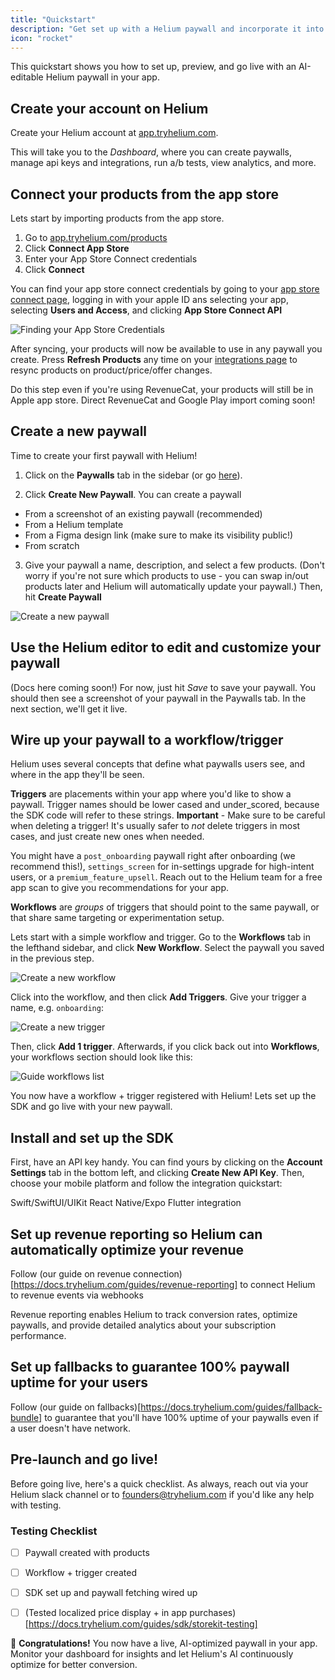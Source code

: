 ```yaml
---
title: "Quickstart"
description: "Get set up with a Helium paywall and incorporate it into your app"
icon: "rocket"
---
```


This quickstart shows you how to set up, preview, and go live with an AI-editable Helium paywall in your app.

## Create your account on Helium

Create your Helium account at [app.tryhelium.com](https://app.tryhelium.com). 

This will take you to the *Dashboard*, where you can create paywalls, manage api keys and integrations, run a/b tests, view analytics, and more.

## Connect your products from the app store

Lets start by importing products from the app store. 

1. Go to [app.tryhelium.com/products](**Products**)
2. Click **Connect App Store** 
3. Enter your App Store Connect credentials
4. Click **Connect**

You can find your app store connect credentials by going to your [app store connect page](https://appstoreconnect.apple.com), logging in
with your apple ID ans selecting your app, selecting 
**Users and Access**, and clicking **App Store Connect API**

![Finding your App Store Credentials](/images/quickstart/guide-appstoreconnect-api.png)

After syncing, your products will now be available to use in any paywall you create. Press **Refresh Products**
any time on your [integrations page](https://app.tryhelium.com/integrations) to resync products on product/price/offer changes.

<Note>
  Do this step even if you're using RevenueCat, your products will still be in Apple app store. Direct RevenueCat and Google Play import coming soon!
</Note>

## Create a new paywall

Time to create your first paywall with Helium!

1. Click on the **Paywalls** tab in the sidebar (or go [here](https://app.tryhelium.com/paywalls)).

2. Click **Create New Paywall**. You can create a paywall
- From a screenshot of an existing paywall (recommended) 
- From a Helium template
- From a Figma design link (make sure to make its visibility public!)
- From scratch

3. Give your paywall a name, description, and select a few products. (Don't worry if you're not sure which products to use - you can swap in/out products later and Helium will automatically
update your paywall.) Then, hit **Create Paywall**

![Create a new paywall](/images/quickstart/guide-create-from-scratch.png)

## Use the Helium editor to edit and customize your paywall
(Docs here coming soon!)
For now, just hit *Save* to save your paywall. You should then see a screenshot of your paywall
in the Paywalls tab. In the next section, we'll get it live. 

## Wire up your paywall to a workflow/trigger

Helium uses several concepts that define what paywalls users see, and where in the app they'll be seen.

**Triggers** are placements within your app where you'd like to show a paywall. Trigger names should be lower cased and under_scored,
because the SDK code will refer to these strings. **Important** - Make sure to be careful when deleting a trigger! It's usually safer to _not_ delete
triggers in most cases, and just create new ones when needed. 

You might have a `post_onboarding` paywall right after onboarding (we recommend this!), `settings_screen` for in-settings upgrade for high-intent users, or a `premium_feature_upsell`. Reach out to the 
Helium team for a free app scan to give you recommendations for your app.

**Workflows** are _groups_ of triggers that should point to the same paywall, or that share same targeting or experimentation setup. 

Lets start with a simple workflow and trigger. Go to the **Workflows** tab in the lefthand sidebar, and click **New Workflow**. Select the
paywall you saved in the previous step.

![Create a new workflow](/images/quickstart/guide-create-new-workflow.png)

Click into the workflow, and then click **Add Triggers**. Give your trigger a name, e.g. `onboarding`:

![Create a new trigger](/images/quickstart/guide-create-new-trigger.png)

Then, click **Add 1 trigger**. Afterwards, if you click back out into **Workflows**, your workflows section should look like this:

![Guide workflows list](/images/quickstart/guide-workflows-list.png)

You now have a workflow + trigger registered with Helium! Lets set up the SDK and go live with your new paywall.

## Install and set up the SDK

First, have an API key handy. You can find yours by clicking on the **Account Settings** tab in the bottom left, and clicking 
**Create New API Key**. Then, choose your mobile platform and follow the integration quickstart:

<CardGroup cols={3}>
  <Card title="iOS" icon="apple" href="/sdk/quickstart-ios">
    Swift/SwiftUI/UIKit
  </Card>
  <Card title="React Native" icon="react" href="/sdk/quickstart-react-native">
    React Native/Expo
  </Card>
  <Card title="Flutter" icon="flutter" href="/sdk/quickstart-flutter">
    Flutter integration
  </Card>
</CardGroup>

## Set up revenue reporting so Helium can automatically optimize your revenue

Follow (our guide on revenue connection)[https://docs.tryhelium.com/guides/revenue-reporting] to connect Helium
to revenue events via webhooks

<Info>
  Revenue reporting enables Helium to track conversion rates, optimize paywalls, and provide detailed analytics about your subscription performance.
</Info>

## Set up fallbacks to guarantee 100% paywall uptime for your users

Follow (our guide on fallbacks)[https://docs.tryhelium.com/guides/fallback-bundle] to guarantee that you'll have
100% uptime of your paywalls even if a user doesn't have network.

## Pre-launch and go live!

Before going live, here's a quick checklist. As always, reach out via your Helium slack channel or to founders@tryhelium.com if you'd like any help with 
testing.

### Testing Checklist
- [ ] Paywall created with products
- [ ] Workflow + trigger created
- [ ] SDK set up and paywall fetching wired up
- [ ] (Tested localized price display + in app purchases)[https://docs.tryhelium.com/guides/sdk/storekit-testing]


🎉 **Congratulations!** You now have a live, AI-optimized paywall in your app. Monitor your dashboard for insights and let Helium's AI continuously optimize for better conversion.
